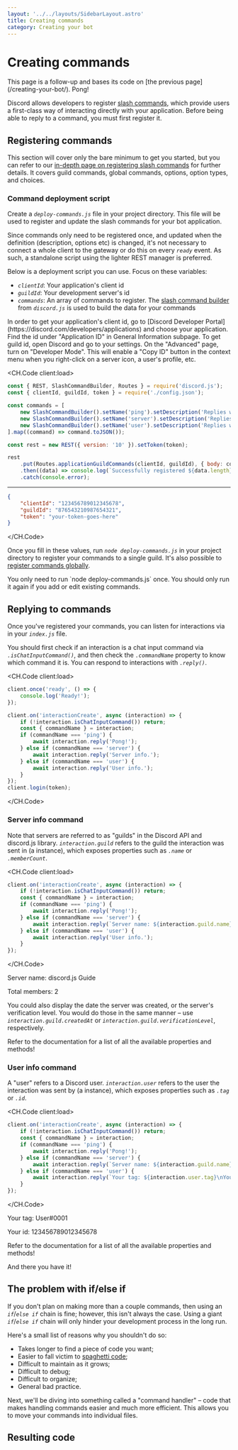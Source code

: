 ```yaml
---
layout: '../../layouts/SidebarLayout.astro'
title: Creating commands
category: Creating your bot
---
```



# Creating commands

<Alert title="Tip" type="success">
	This page is a follow-up and bases its code on [the previous page](/creating-your-bot/).
</Alert>

<DiscordMessages rounded>
	<DiscordMessage
		interaction={{
			author: {
				avatar:
					'https://cdn.discordapp.com/guilds/222078108977594368/users/81440962496172032/avatars/c059c5d04d717ea05790f7a6447e4843.webp?size=160',
				username: 'Crawl',
			},
			command: 'ping',
		}}
		author={{
			avatar:
				'https://cdn.discordapp.com/guilds/222078108977594368/users/81440962496172032/avatars/c059c5d04d717ea05790f7a6447e4843.webp?size=160',
			username: 'Crawl',
			time: 'Today at 21:00',
		}}
	>
		Pong!
	</DiscordMessage>
</DiscordMessages>

Discord allows developers to register [slash commands](https://discord.com/developers/docs/interactions/application-commands), which provide users a first-class way of interacting directly with your application. Before being able to reply to a command, you must first register it.

## Registering commands

This section will cover only the bare minimum to get you started, but you can refer to our [in-depth page on registering slash commands](/interactions/slash-commands.md#registering-slash-commands) for further details. It covers guild commands, global commands, options, option types, and choices.

### Command deployment script

Create a _`deploy-commands.js`_ file in your project directory. This file will be used to register and update the slash commands for your bot application.

Since commands only need to be registered once, and updated when the definition (description, options etc) is changed, it's not necessary to connect a whole client to the gateway or do this on every _`ready`_ event. As such, a standalone script using the lighter REST manager is preferred.

Below is a deployment script you can use. Focus on these variables:

- _`clientId`_: Your application's client id
- _`guildId`_: Your development server's id
- _`commands`_: An array of commands to register. The [slash command builder](/popular-topics/builders.md#slash-command-builders) from _`discord.js`_ is used to build the data for your commands

<Alert title="Tip" type="success">
	In order to get your application's client id, go to [Discord Developer
	Portal](https://discord.com/developers/applications) and choose your application. Find the id under "Application ID"
	in General Information subpage. To get guild id, open Discord and go to your settings. On the "Advanced" page, turn on
	"Developer Mode". This will enable a "Copy ID" button in the context menu when you right-click on a server icon, a
	user's profile, etc.
</Alert>

<CH.Code client:load>

```js deploy-commands.js mark=4,6:10
const { REST, SlashCommandBuilder, Routes } = require('discord.js');
const { clientId, guildId, token } = require('./config.json');

const commands = [
	new SlashCommandBuilder().setName('ping').setDescription('Replies with pong!'),
	new SlashCommandBuilder().setName('server').setDescription('Replies with server info!'),
	new SlashCommandBuilder().setName('user').setDescription('Replies with user info!'),
].map((command) => command.toJSON());

const rest = new REST({ version: '10' }).setToken(token);

rest
	.put(Routes.applicationGuildCommands(clientId, guildId), { body: commands })
	.then((data) => console.log(`Successfully registered ${data.length} application commands.`))
	.catch(console.error);
```

---

```json config.json mark=2:3
{
	"clientId": "123456789012345678",
	"guildId": "876543210987654321",
	"token": "your-token-goes-here"
}
```

</CH.Code>

Once you fill in these values, run _`node deploy-commands.js`_ in your project directory to register your commands to a single guild. It's also possible to [register commands globally](/interactions/slash-commands.md#global-commands).

<Alert title="Tip" type="success">
	You only need to run `node deploy-commands.js` once. You should only run it again if you add or edit existing
	commands.
</Alert>

## Replying to commands

Once you've registered your commands, you can listen for interactions via <DocsLink path="class/Client?scrollTo=e-interactionCreate" /> in your _`index.js`_ file.

You should first check if an interaction is a chat input command via <DocsLink path="class/Interaction?scrollTo=isChatInputCommand" type="method">_`.isChatInputCommand()`_</DocsLink>, and then check the <DocsLink path="class/CommandInteraction?scrollTo=commandName">_`.commandName`_</DocsLink> property to know which command it is. You can respond to interactions with <DocsLink path="class/CommandInteraction?scrollTo=reply">_`.reply()`_</DocsLink>.

<CH.Code client:load>

```js mark=5:16
client.once('ready', () => {
	console.log('Ready!');
});

client.on('interactionCreate', async (interaction) => {
	if (!interaction.isChatInputCommand()) return;
	const { commandName } = interaction;
	if (commandName === 'ping') {
		await interaction.reply('Pong!');
	} else if (commandName === 'server') {
		await interaction.reply('Server info.');
	} else if (commandName === 'user') {
		await interaction.reply('User info.');
	}
});
client.login(token);
```

</CH.Code>

### Server info command

Note that servers are referred to as "guilds" in the Discord API and discord.js library. _`interaction.guild`_ refers to the guild the interaction was sent in (a <DocsLink path="class/Guild" /> instance), which exposes properties such as _`.name`_ or _`.memberCount`_.

<CH.Code client:load>

```js focus=7
client.on('interactionCreate', async (interaction) => {
	if (!interaction.isChatInputCommand()) return;
	const { commandName } = interaction;
	if (commandName === 'ping') {
		await interaction.reply('Pong!');
	} else if (commandName === 'server') {
		await interaction.reply(`Server name: ${interaction.guild.name}\nTotal members: ${interaction.guild.memberCount}`);
	} else if (commandName === 'user') {
		await interaction.reply('User info.');
	}
});
```

</CH.Code>

<DiscordMessages rounded>
	<DiscordMessage
		interaction={{
			author: {
				avatar:
					'https://cdn.discordapp.com/guilds/222078108977594368/users/81440962496172032/avatars/c059c5d04d717ea05790f7a6447e4843.webp?size=160',
				username: 'Crawl',
			},
			command: 'server',
		}}
		author={{
			avatar:
				'https://cdn.discordapp.com/guilds/222078108977594368/users/81440962496172032/avatars/c059c5d04d717ea05790f7a6447e4843.webp?size=160',
			username: 'Crawl',
			time: 'Today at 21:00',
		}}
	>
		<p>Server name: discord.js Guide</p>
		<p>Total members: 2</p>
	</DiscordMessage>
</DiscordMessages>

You could also display the date the server was created, or the server's verification level. You would do those in the same manner – use _`interaction.guild.createdAt`_ or _`interaction.guild.verificationLevel`_, respectively.

<Alert title="Tip" type="success">
	Refer to the <DocsLink path="class/Guild" /> documentation for a list of all the available properties and methods!
</Alert>

### User info command

A "user" refers to a Discord user. _`interaction.user`_ refers to the user the interaction was sent by (a <DocsLink path="class/User" /> instance), which exposes properties such as _`.tag`_ or _`.id`_.

<CH.Code client:load>

```js focus=9
client.on('interactionCreate', async (interaction) => {
	if (!interaction.isChatInputCommand()) return;
	const { commandName } = interaction;
	if (commandName === 'ping') {
		await interaction.reply('Pong!');
	} else if (commandName === 'server') {
		await interaction.reply(`Server name: ${interaction.guild.name}\nTotal members: ${interaction.guild.memberCount}`);
	} else if (commandName === 'user') {
		await interaction.reply(`Your tag: ${interaction.user.tag}\nYour id: ${interaction.user.id}`);
	}
});
```

</CH.Code>

<DiscordMessages rounded>
	<DiscordMessage
		interaction={{
			author: {
				avatar:
					'https://cdn.discordapp.com/guilds/222078108977594368/users/81440962496172032/avatars/c059c5d04d717ea05790f7a6447e4843.webp?size=160',
				username: 'Crawl',
			},
			command: 'user',
		}}
		author={{
			avatar:
				'https://cdn.discordapp.com/guilds/222078108977594368/users/81440962496172032/avatars/c059c5d04d717ea05790f7a6447e4843.webp?size=160',
			username: 'Crawl',
			time: 'Today at 21:00',
		}}
	>
		<p>Your tag: User#0001</p>
		<p>Your id: 123456789012345678</p>
	</DiscordMessage>
</DiscordMessages>

<Alert title="Tip" type="success">
	Refer to the <DocsLink path="class/User" /> documentation for a list of all the available properties and methods!
</Alert>

And there you have it!

## The problem with if/else if

If you don't plan on making more than a couple commands, then using an _`if`_/_`else if`_ chain is fine; however, this isn't always the case. Using a giant _`if`_/_`else if`_ chain will only hinder your development process in the long run.

Here's a small list of reasons why you shouldn't do so:

- Takes longer to find a piece of code you want;
- Easier to fall victim to [spaghetti code](https://en.wikipedia.org/wiki/Spaghetti_code);
- Difficult to maintain as it grows;
- Difficult to debug;
- Difficult to organize;
- General bad practice.

Next, we'll be diving into something called a "command handler" – code that makes handling commands easier and much more efficient. This allows you to move your commands into individual files.

## Resulting code

<ResultingCode />
